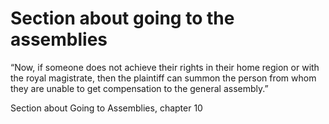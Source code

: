 
# Section about going to the assemblies

“Now, if someone does not achieve their rights in their home region or with the royal magistrate, then the plaintiff can summon the person from whom they are unable to get compensation to the general assembly.”

Section about Going to Assemblies, chapter 10

<Work id="ubb-diplom-0080" />
